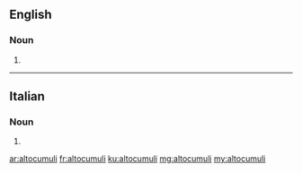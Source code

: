 ==English==

===Noun===
{{head|en|plural}}

# {{plural of|altocumulus|lang=en}}

----

==Italian==

===Noun===
{{head|it|plural}} {{g|m}}

# {{plural of|altocumulo|lang=it}}

[[ar:altocumuli]]
[[fr:altocumuli]]
[[ku:altocumuli]]
[[mg:altocumuli]]
[[my:altocumuli]]